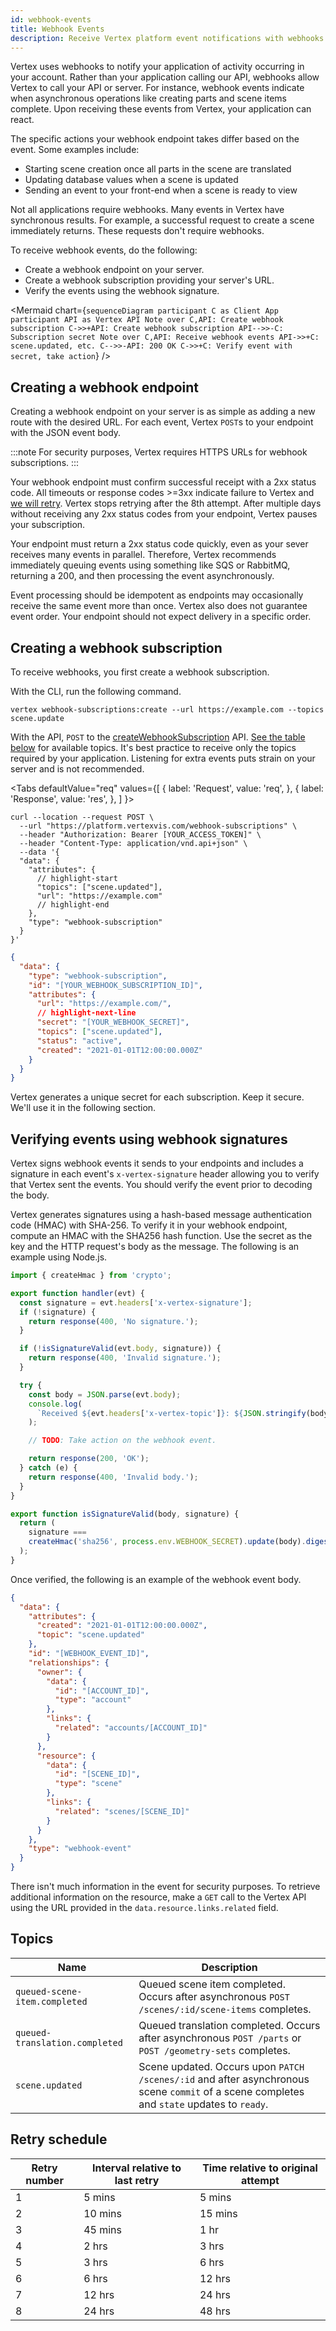 ```yaml
---
id: webhook-events
title: Webhook Events
description: Receive Vertex platform event notifications with webhooks to automatically trigger actions in your application.
---
```



Vertex uses webhooks to notify your application of activity occurring in your account. Rather than your application calling our API, webhooks allow Vertex to call your API or server. For instance, webhook events indicate when asynchronous operations like creating parts and scene items complete. Upon receiving these events from Vertex, your application can react.

The specific actions your webhook endpoint takes differ based on the event. Some examples include:

- Starting scene creation once all parts in the scene are translated
- Updating database values when a scene is updated
- Sending an event to your front-end when a scene is ready to view

Not all applications require webhooks. Many events in Vertex have synchronous results. For example, a successful request to create a scene immediately returns. These requests don't require webhooks.

To receive webhook events, do the following:

- Create a webhook endpoint on your server.
- Create a webhook subscription providing your server's URL.
- Verify the events using the webhook signature.

<Mermaid
  chart={`
  sequenceDiagram
  participant C as Client App
  participant API as Vertex API
      Note over C,API: Create webhook subscription
      C->>+API: Create webhook subscription
      API-->>-C: Subscription secret
      Note over C,API: Receive webhook events
      API->>+C: scene.updated, etc.
      C-->>-API: 200 OK
      C->>+C: Verify event with secret, take action
`}
/>

## Creating a webhook endpoint

Creating a webhook endpoint on your server is as simple as adding a new route with the desired URL. For each event, Vertex `POST`s to your endpoint with the JSON event body.

:::note
For security purposes, Vertex requires HTTPS URLs for webhook subscriptions.
:::

Your webhook endpoint must confirm successful receipt with a 2xx status code. All timeouts or response codes >=3xx indicate failure to Vertex and [we will retry](#retry-schedule). Vertex stops retrying after the 8th attempt. After multiple days without receiving any 2xx status codes from your endpoint, Vertex pauses your subscription.

Your endpoint must return a 2xx status code quickly, even as your sever receives many events in parallel. Therefore, Vertex recommends immediately queuing events using something like SQS or RabbitMQ, returning a 200, and then processing the event asynchronously.

Event processing should be idempotent as endpoints may occasionally receive the same event more than once. Vertex also does not guarantee event order. Your endpoint should not expect delivery in a specific order.

## Creating a webhook subscription

To receive webhooks, you first create a webhook subscription.

With the CLI, run the following command.

```shell
vertex webhook-subscriptions:create --url https://example.com --topics scene.update
```

With the API, `POST` to the [createWebhookSubscription](https://docs.vertexvis.com/#27c642fc-6abd-4fea-851b-7f7b5cc476cb) API. [See the table below](#topics) for available topics. It's best practice to receive only the topics required by your application. Listening for extra events puts strain on your server and is not recommended.

<Tabs
  defaultValue="req"
  values={[
    { label: 'Request', value: 'req', },
    { label: 'Response', value: 'res', },
  ]
}>
<TabItem value="req">

```shell
curl --location --request POST \
  --url "https://platform.vertexvis.com/webhook-subscriptions" \
  --header "Authorization: Bearer [YOUR_ACCESS_TOKEN]" \
  --header "Content-Type: application/vnd.api+json" \
  --data '{
  "data": {
    "attributes": {
      // highlight-start
      "topics": ["scene.updated"],
      "url": "https://example.com"
      // highlight-end
    },
    "type": "webhook-subscription"
  }
}'
```

</TabItem>
<TabItem value="res">

```json
{
  "data": {
    "type": "webhook-subscription",
    "id": "[YOUR_WEBHOOK_SUBSCRIPTION_ID]",
    "attributes": {
      "url": "https://example.com/",
      // highlight-next-line
      "secret": "[YOUR_WEBHOOK_SECRET]",
      "topics": ["scene.updated"],
      "status": "active",
      "created": "2021-01-01T12:00:00.000Z"
    }
  }
}
```

</TabItem>
</Tabs>

Vertex generates a unique secret for each subscription. Keep it secure. We'll use it in the following section.

## Verifying events using webhook signatures

Vertex signs webhook events it sends to your endpoints and includes a signature in each event's `x-vertex-signature` header allowing you to verify that Vertex sent the events. You should verify the event prior to decoding the body.

Vertex generates signatures using a hash-based message authentication code (HMAC) with SHA-256. To verify it in your webhook endpoint, compute an HMAC with the SHA256 hash function. Use the secret as the key and the HTTP request's body as the message. The following is an example using Node.js.

```js
import { createHmac } from 'crypto';

export function handler(evt) {
  const signature = evt.headers['x-vertex-signature'];
  if (!signature) {
    return response(400, 'No signature.');
  }

  if (!isSignatureValid(evt.body, signature)) {
    return response(400, 'Invalid signature.');
  }

  try {
    const body = JSON.parse(evt.body);
    console.log(
      `Received ${evt.headers['x-vertex-topic']}: ${JSON.stringify(body)}`
    );

    // TODO: Take action on the webhook event.

    return response(200, 'OK');
  } catch (e) {
    return response(400, 'Invalid body.');
  }
}

export function isSignatureValid(body, signature) {
  return (
    signature ===
    createHmac('sha256', process.env.WEBHOOK_SECRET).update(body).digest('hex')
  );
}
```

Once verified, the following is an example of the webhook event body.

```json
{
  "data": {
    "attributes": {
      "created": "2021-01-01T12:00:00.000Z",
      "topic": "scene.updated"
    },
    "id": "[WEBHOOK_EVENT_ID]",
    "relationships": {
      "owner": {
        "data": {
          "id": "[ACCOUNT_ID]",
          "type": "account"
        },
        "links": {
          "related": "accounts/[ACCOUNT_ID]"
        }
      },
      "resource": {
        "data": {
          "id": "[SCENE_ID]",
          "type": "scene"
        },
        "links": {
          "related": "scenes/[SCENE_ID]"
        }
      }
    },
    "type": "webhook-event"
  }
}
```

There isn't much information in the event for security purposes. To retrieve additional information on the resource, make a `GET` call to the Vertex API using the URL provided in the `data.resource.links.related` field.

## Topics

| Name                           | Description                                                                                                                               |
| ------------------------------ | ----------------------------------------------------------------------------------------------------------------------------------------- |
| `queued-scene-item.completed`  | Queued scene item completed. Occurs after asynchronous `POST /scenes/:id/scene-items` completes.                                          |
| `queued-translation.completed` | Queued translation completed. Occurs after asynchronous `POST /parts` or `POST /geometry-sets` completes.                                 |
| `scene.updated`                | Scene updated. Occurs upon `PATCH /scenes/:id` and after asynchronous scene `commit` of a scene completes and `state` updates to `ready`. |

## Retry schedule

| Retry number | Interval relative to last retry | Time relative to original attempt |
| ------------ | ------------------------------- | --------------------------------- |
| 1            | 5 mins                          | 5 mins                            |
| 2            | 10 mins                         | 15 mins                           |
| 3            | 45 mins                         | 1 hr                              |
| 4            | 2 hrs                           | 3 hrs                             |
| 5            | 3 hrs                           | 6 hrs                             |
| 6            | 6 hrs                           | 12 hrs                            |
| 7            | 12 hrs                          | 24 hrs                            |
| 8            | 24 hrs                          | 48 hrs                            |
